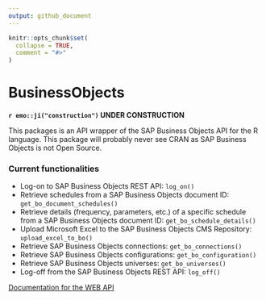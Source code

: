```yaml
---
output: github_document
---
```


<!-- README.md is generated from README.Rmd. Please edit that file -->

```r
knitr::opts_chunk$set(
  collapse = TRUE,
  comment = "#>"
)
```

# BusinessObjects

<!-- badges: start -->
<!-- badges: end -->

**`r emo::ji("construction")` UNDER CONSTRUCTION**

This packages is an API wrapper of the SAP Business Objects API for the R language.
This package will probably never see CRAN as SAP Business Objects is not Open Source.

### Current functionalities

* Log-on to SAP Business Objects REST API: `log_on()`
* Retrieve schedules from a SAP Business Objects document ID: `get_bo_document_schedules()`
* Retrieve details (frequency, parameters, etc.) of a specific schedule from a SAP Business Objects document ID: `get_bo_schedule_details()`
* Upload Microsoft Excel to the SAP Business Objects CMS Repository: `upload_excel_to_bo()`
* Retrieve SAP Business Objects connections: `get_bo_connections()`
* Retrieve SAP Business Objects configurations: `get_bo_configuration()`
* Retrieve SAP Business Objects universes: `get_bo_universes()`
* Log-off from the SAP Business Objects REST API: `log_off()`

[Documentation for the WEB API](https://help.sap.com/viewer/58f583a7643e48cf944cf554eb961f5b/4.2/en-US/7da2e2d66f701014aaab767bb0e91070.html)
